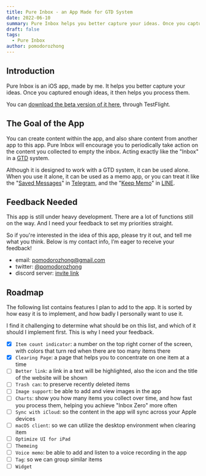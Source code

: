 ```yaml
---
title: Pure Inbox - an App Made for GTD System
date: 2022-06-10
summary: Pure Inbox helps you better capture your ideas. Once you captured enough ideas, it then helps you process them.
draft: false
tags:
  - Pure Inbox
author: pomodorozhong
---
```



<TOCInline toc={props.toc} asDisclosure />

## Introduction

Pure Inbox is an iOS app, made by me. It helps you better capture your ideas. Once you captured enough ideas, it then helps you process them.

You can [download the beta version of it here](https://testflight.apple.com/join/H99p1rTp), through TestFlight.

## The Goal of the App

You can create content within the app, and also share content from another app to this app. Pure Inbox will encourage you to periodically take action on the content you collected to empty the inbox. Acting exactly like the "Inbox" in a [GTD](https://en.wikipedia.org/wiki/Getting_Things_Done) system.

Although it is designed to work with a GTD system, it can be used alone. When you use it alone, it can be used as a memo app, or you can treat it like the "[Saved Messages](https://telegram.org/blog/albums-saved-messages#saved-messages)" in [Telegram](https://telegram.org), and the "[Keep Memo](https://help.line.me/line/android/pc?lang=en&contentId=20017696)" in [LINE](https://line.me/en/).

## Feedback Needed

This app is still under heavy development. There are a lot of functions still on the way. And I need your feedback to set my priorities straight.

So if you're interested in the idea of this app, please try it out, and tell me what you think. Below is my contact info, I’m eager to receive your feedback!

- email: pomodorozhong@gmail.com
- twitter: [@pomodorozhong](https://twitter.com/pomodorozhong)
- discord server: [invite link](https://discord.gg/Fjk6JNqSPG)

## Roadmap

The following list contains features I plan to add to the app. It is sorted by how easy it is to implement, and how badly I personally want to use it.

I find it challenging to determine what should be on this list, and which of it should I implement first. This is why I need your feedback.

- [x] `Item count indicator`: a number on the top right corner of the screen, with colors that turn red when there are too many items there
- [x] `Clearing Page`: a page that helps you to concentrate on one item at a time
- [ ] `Better link`: a link in a text will be highlighted, also the icon and the title of the website will be shown
- [ ] `Trash can`: to preserve recently deleted items
- [ ] `Image support`: be able to add and view images in the app
- [ ] `Charts`: show you how many items you collect over time, and how fast you process them, helping you achieve "Inbox Zero" more often
- [ ] `Sync with iCloud`: so the content in the app will sync across your Apple devices
- [ ] `macOS client`: so we can utilize the desktop environment when clearing item
- [ ] `Optimize UI for iPad`
- [ ] `Themeing`
- [ ] `Voice memo`: be able to add and listen to a voice recording in the app
- [ ] `Tag`: so we can group similar items
- [ ] `Widget`
